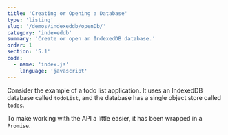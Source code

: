 ```yaml
---
title: 'Creating or Opening a Database'
type: 'listing'
slug: '/demos/indexeddb/openDb/'
category: 'indexeddb'
summary: 'Create or open an IndexedDB database.'
order: 1
section: '5.1'
code:
  - name: 'index.js'
    language: 'javascript'
---
```


Consider the example of a todo list application. It uses an IndexedDB database called `todoList`, and the database has a single object store called `todos`.

To make working with the API a little easier, it has been wrapped in a `Promise`.
